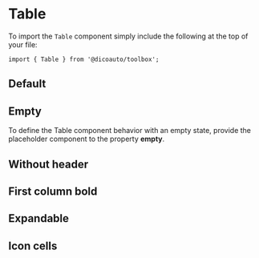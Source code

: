 
<Meta of={TableStories} />

# Table

To import the `Table` component simply include the following at the top of your file:

```
import { Table } from '@dicoauto/toolbox';
```

## Default

<Canvas of={TableStories.Default} />

## Empty

To define the Table component behavior with an empty state, provide the placeholder component to the property **empty**.

<Canvas of={TableStories.Empty} />

## Without header

<Canvas of={TableStories.WithoutHeader} />

## First column bold

<Canvas of={TableStories.FirstColumnBold} />

## Expandable

<Canvas of={TableStories.Expandable} />

## Icon cells

<Canvas of={TableStories.IconCells} />
